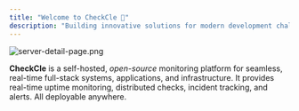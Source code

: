 ```yaml
---
title: "Welcome to CheckCle 👋"
description: "Building innovative solutions for modern development challenges."
---
```


![server-detail-page.png](/images/server-detail-page.png)

**CheckCle** is a self-hosted, _open-source_ monitoring platform for seamless, real-time full-stack systems, applications, and infrastructure. It provides real-time uptime monitoring, distributed checks, incident tracking, and alerts. All deployable anywhere.